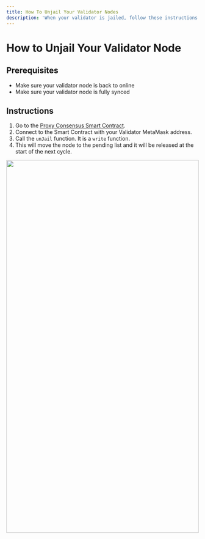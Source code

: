 ```yaml
---
title: How To Unjail Your Validator Nodes
description: 'When your validator is jailed, follow these instructions'
---
```


# How to Unjail Your Validator Node

## **Prerequisites**

* Make sure your validator node is back to online
* Make sure your validator node is fully synced

## **Instructions**

1. Go to the [Proxy Consensus Smart Contract](https://explorer.fuse.io/address/0x3014ca10b91cb3D0AD85fEf7A3Cb95BCAc9c0f79?tab=write_proxy#address-tabs). 
2. Connect to the Smart Contract with your Validator MetaMask address.
3. Call the `unJail` function. It is a `write` function.
4. This will move the node to the pending list and it will be released at the start of the next cycle.

<img src="/img/tutorials/unjail-validator.png" width="100%" height="50%" />
